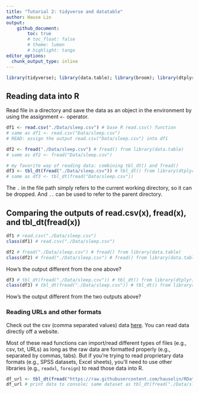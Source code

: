 ```yaml
---
title: "Tutorial 2: tidyverse and datatable"
author: Hause Lin
output: 
    github_document:
        toc: true
        # toc_float: false
        # theme: lumen
        # highlight: tango
editor_options: 
  chunk_output_type: inline
---
```


```r
library(tidyverse); library(data.table); library(broom); library(dtplyr); library(lme4); library(lmerTest); library(ggbeeswarm); library(cowplot)
```

## Reading data into R

Read file in a directory and save the data as an object in the environment by using the assignment `<-` operator. 

```r
df1 <- read.csv("./Data/sleep.csv") # base R read.csv() function
# same as df1 <- read.csv("Data/sleep.csv")
# READ: assign the output read.csv("Data/sleep.csv") into df1

df2 <- fread("./Data/sleep.csv") # fread() from library(data.table)
# same as df2 <- fread("Data/sleep.csv")

# my favorite way of reading data: combining tbl_dt() and fread()
df3 <- tbl_dt(fread("./Data/sleep.csv")) # tbl_dt() from library(dtplyr)
# same as df3 <- tbl_dt(fread("Data/sleep.csv"))
```

The `.` in the file path simply refers to the current working directory, so it can be dropped. And `..` can be used to refer to the parent directory.

## Comparing the outputs of read.csv(x), fread(x), and tbl_dt(fread(x))

```r
df1 # read.csv("./Data/sleep.csv")
class(df1) # read.csv("./Data/sleep.csv")
```

```r
df2 # fread("./Data/sleep.csv") # fread() from library(data.table)
class(df2) # fread("./Data/sleep.csv") # fread() from library(data.table)
```

How's the output different from the one above?

```r
df3 # tbl_dt(fread("./Data/sleep.csv")) # tbl_dt() from library(dtplyr)
class(df3) # tbl_dt(fread("./Data/sleep.csv")) # tbl_dt() from library(dtplyr)
```

How's the output different from the two outputs above?

### Reading URLs and other formats

Check out the csv (comma separated values) data [here](https://raw.githubusercontent.com/hauselin/RDataScience/master/Data/sleep.csv). You can read data directly off a website.

Most of these read functions can import/read different types of files (e.g., csv, txt, URLs) as long as the raw data are formatted properly (e.g., separated by commas, tabs). But if you're trying to read proprietary data formats (e.g., SPSS datasets, Excel sheets), you'll need to use other libraries (e.g., `readxl`, `foreign`) to read those data into R.

```r
df_url <- tbl_dt(fread("https://raw.githubusercontent.com/hauselin/RDataScience/master/Data/sleep.csv"))
df_url # print data to console; same dataset as tbl_dt(fread("./Data/sleep.csv"))
```


